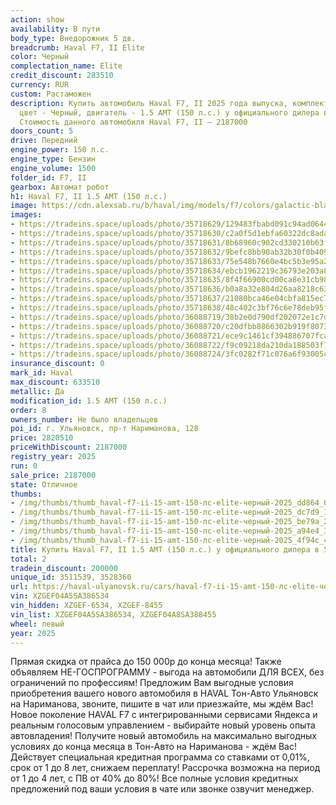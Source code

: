 ```yaml
---
action: show
availability: В пути
body_type: Внедорожник 5 дв.
breadcrumb: Haval F7, II Elite
color: Черный
complectation_name: Elite
credit_discount: 283510
currency: RUR
custom: Растаможен
description: Купить автомобиль Haval F7, II 2025 года выпуска, комплектация Elite,
  цвет - Черный, двигатель - 1.5 AMT (150 л.с.) у официального дилера в г. Ульяновск.
  Стоимость данного автомобиля Haval F7, II – 2187000
doors_count: 5
drive: Передний
engine_power: 150 л.с.
engine_type: Бензин
engine_volume: 1500
folder_id: F7, II
gearbox: Автомат робот
h1: Haval F7, II 1.5 AMT (150 л.с.)
image: https://cdn.alexsab.ru/b/haval/img/models/f7/colors/galactic-black.webp
images:
- https://tradeins.space/uploads/photo/35718629/129483fbabd091c94ad0644eefedd864.JPG
- https://tradeins.space/uploads/photo/35718630/c2a0f5d1ebfa60322dc8ada464edc7d9.JPG
- https://tradeins.space/uploads/photo/35718631/8b68960c902cd330210b63f8e44be79a.JPG
- https://tradeins.space/uploads/photo/35718632/9befc8bb90ab32b30f0b409c76ea94e4.JPG
- https://tradeins.space/uploads/photo/35718633/75e548b7660e4bc5b3e95a2722c4f94c.JPG
- https://tradeins.space/uploads/photo/35718634/ebcb1962219c36793e203a8cf196cb5e.JPG
- https://tradeins.space/uploads/photo/35718635/8f4f66900cd00ca8e31cb98dc7867818.JPG
- https://tradeins.space/uploads/photo/35718636/b0a8a32e804d26aa8218c63eb6f82782.JPG
- https://tradeins.space/uploads/photo/35718637/21080bca46e04cbfa815ec7a39042f6d.JPG
- https://tradeins.space/uploads/photo/35718638/48c402c3bf76c6e78deb95ffda06dc04.JPG
- https://tradeins.space/uploads/photo/36088719/38b2e0d790df202072e1c7dd191590ca.jpg
- https://tradeins.space/uploads/photo/36088720/c20dfbb8866302b919f80735762f0846.jpg
- https://tradeins.space/uploads/photo/36088721/ece9c1461cf394886707fca68b823921.jpg
- https://tradeins.space/uploads/photo/36088722/f9c09218da210da188503f74cc40bda3.jpg
- https://tradeins.space/uploads/photo/36088724/3fc0282f71c076a6f93005c86fedba61.jpg
insurance_discount: 0
mark_id: Haval
max_discount: 633510
metallic: Да
modification_id: 1.5 AMT (150 л.с.)
order: 8
owners_number: Не было владельцев
poi_id: г. Ульяновск, пр-т Нариманова, 128
price: 2820510
priceWithDiscount: 2187000
registry_year: 2025
run: 0
sale_price: 2187000
state: Отличное
thumbs:
- /img/thumbs/thumb_haval-f7-ii-15-amt-150-лс-elite-черный-2025_dd864_0.webp
- /img/thumbs/thumb_haval-f7-ii-15-amt-150-лс-elite-черный-2025_dc7d9_1.webp
- /img/thumbs/thumb_haval-f7-ii-15-amt-150-лс-elite-черный-2025_be79a_2.webp
- /img/thumbs/thumb_haval-f7-ii-15-amt-150-лс-elite-черный-2025_a94e4_3.webp
- /img/thumbs/thumb_haval-f7-ii-15-amt-150-лс-elite-черный-2025_4f94c_4.webp
title: Купить Haval F7, II 1.5 AMT (150 л.с.) у официального дилера в Ульяновске
total: 2
tradein_discount: 200000
unique_id: 3511539, 3528360
url: https://haval-ulyanovsk.ru/cars/haval-f7-ii-15-amt-150-лс-elite-черный-2025/
vin: XZGEF04A5SA386534
vin_hidden: XZGEF-6534, XZGEF-8455
vin_list: XZGEF04A5SA386534, XZGEF04A8SA388455
wheel: левый
year: 2025
---
```

Прямая скидка от прайса до 150 000р до конца месяца! Также объявляем НЕ-ГОСПРОГРАММУ - выгода на автомобили ДЛЯ ВСЕХ, без ограничений по профессиям! Предложим Вам выгодные условия приобретения вашего нового автомобиля в HAVAL Тон-Авто Ульяновск на Нариманова, звоните, пишите в чат или приезжайте, мы ждём Вас! Новое поколение HAVAL F7 с интегрированными сервисами Яндекса и реальным голосовым управлением - выбирайте новый уровень опыта автовладения! Получите новый автомобиль на максимально выгодных условиях до конца месяца в Тон-Авто на Нариманова - ждём Вас! Действует специальная кредитная программа со ставками от 0,01%, срок от 1 до 8 лет, снижаем переплату! Рассрочка возможна на период от 1 до 4 лет, с ПВ от 40% до 80%! Все полные условия кредитных предложений под ваши условия в чате или звонке озвучит менеджер.
